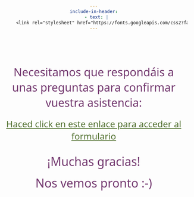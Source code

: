 ```yaml
---
include-in-header:
  - text: |
      <link rel="stylesheet" href="https://fonts.googleapis.com/css2?family=Special+Elite&display=swap">
---
```


<style>
body {
  background-image: url("images/cream.jpg");
  background-size: cover;
  background-position: center;
  background-attachment: fixed;
  margin: 0;
  padding: 0;
  text-align: center;
  min-height: 100vh;
  width: 100%;
  overflow-x: hidden;
  font-family: "Special Elite", system-ui;
  font-weight: 400;
  font-style: normal;
  position: absolute;
}
</style>

<div class="body">
  <p style="color: #72376E;"><br><br><br><br>
    <span style="font-size: 30px; display: block; margin-bottom: 20px;">
      Necesitamos que respondáis a unas preguntas para confirmar vuestra asistencia:
    </span>
    <span style="font-size: 24px; display: block; margin-bottom: 30px;">
      <a href="https://docs.google.com/forms/d/e/1FAIpQLSd16UMIv_MNCNrMNGvUj31ZmAafpQPLkPxfKZd2j3bxXNwy8A/viewform?usp=dialog" 
         style="color: #527130; text-decoration: underline;">
        Haced click en este enlace para acceder al formulario
      </a>
    </span>
    <span style="font-size: 32px; display: block; margin-bottom: 15px;">
      ¡Muchas gracias!
    </span>
    <span style="font-size: 32px; display: block;">
      Nos vemos pronto :-)
    </span>
  </p>
</div>